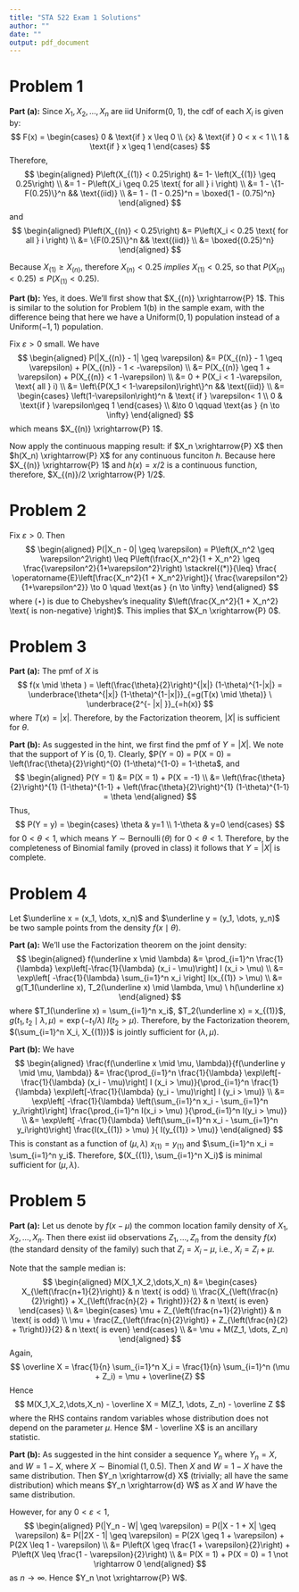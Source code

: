 ```yaml
---
title: "STA 522 Exam 1 Solutions"
author: ""
date: ""
output: pdf_document
---
```


\newcommand{\rs}{X_1,X_2,\dots,X_n}
\newcommand{\on}{\operatorname}
\newcommand{\enter}{\vspace{0.1in}}
\newcommand{\ds}{\displaystyle}
\renewcommand{\bar}{\overline}
\newcommand{\N}{\text{N}}
\renewcommand{\epsilon}{\varepsilon}
\newcommand{\R}{\mathbb{R}}
\newcommand{\Ss}{\mathcal{S}}
\newcommand{\E}{\on{E}}
\newcommand{\var}{\on{Var}}
<!-- \renewcommand{\vec}[1]{{\underaccent{\tilde}{#1}}} -->
\renewcommand{\vec}{\underline}
\newcommand{\asim}{\stackrel{a}{\sim}}
\newcommand{\points}[1]{\hfill \textbf{(#1 pts)}}




# Problem 1

**Part (a):** Since $\rs$ are iid Uniform(0, 1), the cdf of each $X_i$ is given by:
$$
F(x) = \begin{cases}
0 & \text{if } x \leq 0 \\
{x} & \text{if } 0 < x < 1 \\
1 & \text{if } x \geq 1
\end{cases}
$$
Therefore, 
$$
\begin{aligned}
P\left(X_{(1)} < 0.25\right) 
&= 1- \left(X_{(1)} \geq 0.25\right) \\ 
&= 1 - P\left(X_i \geq 0.25 \text{ for all } i \right) \\
&= 1 - \{1-F(0.25)\}^n && \text{(iid)} \\
&= 1 - (1 - 0.25)^n = \boxed{1 - (0.75)^n}
\end{aligned}
$$
and
$$
\begin{aligned}
P\left(X_{(n)} < 0.25\right) 
&= P\left(X_i < 0.25 \text{ for all } i \right) \\
&= \{F(0.25)\}^n && \text{(iid)} \\
&= \boxed{(0.25)^n}
\end{aligned}
$$

Because $X_{(1)} \geq X_{(n)}$, therefore $X_{(n)} < 0.25$ *implies* $X_{(1)} < 0.25$, so that $P(X_{(n)} < 0.25) \leq P(X_{(1)} < 0.25)$.

**Part (b):** Yes, it does. We'll first show that $X_{(n)} \xrightarrow{P} 1$. This is similar to the solution for Problem 1(b) in the sample exam, with the difference being that here we have a Uniform$(0, 1)$ population instead of a Uniform$(-1, 1)$ population.  

Fix $\epsilon > 0$ small. We have
$$
\begin{aligned}
P(|X_{(n)} - 1| \geq \epsilon) &= P(X_{(n)} - 1 \geq \epsilon) + P(X_{(n)} - 1 < -\epsilon) \\
&=  P(X_{(n)} \geq 1 + \epsilon) + P(X_{(n)}  < 1 -\epsilon) \\
&= 0 + P(X_i < 1 -\epsilon, \text{ all } i) \\
&= \left\{P(X_1 < 1-\epsilon)\right\}^n && \text{(iid)} \\
&= \begin{cases}
\left(1-\epsilon\right)^n & \text{ if } \epsilon < 1 \\
0 & \text{if } \epsilon \geq 1
\end{cases} \\
&\to  0 \qquad \text{as } {n \to \infty}
\end{aligned}
$$
which means $X_{(n)} \xrightarrow{P} 1$. 


Now apply the continuous mapping result: if $X_n \xrightarrow{P} X$ then $h(X_n) \xrightarrow{P} X$ for any continuous funciton $h$. Because here $X_{(n)} \xrightarrow{P} 1$ and $h(x) = x/2$ is a continuous function, therefore, $X_{(n)}/2 \xrightarrow{P} 1/2$.


# Problem 2

<!-- **Part (a):**  -->
Fix $\epsilon > 0$. Then
$$
\begin{aligned}
P(|X_n - 0| \geq \epsilon) 
= P\left(X_n^2 \geq \epsilon^2\right) 
\leq P\left(\frac{X_n^2}{1 + X_n^2} \geq \frac{\epsilon^2}{1+\epsilon^2}\right)  
\stackrel{(*)}{\leq}  \frac{ \E\left[\frac{X_n^2}{1 + X_n^2}\right]}{ \frac{\epsilon^2}{1+\epsilon^2}}
\to  0 \quad \text{as } {n \to \infty}
\end{aligned}
$$
where $(\star)$ is due to Chebyshev's inequality $\left(\frac{X_n^2}{1 + X_n^2} \text{ is non-negative} \right)$. This implies that $X_n \xrightarrow{P} 0$.



<!-- **Part (b):** Fix $\epsilon > 0$. Consider an arbitrary $\delta > 0$. As suggested in the hint, there exists $k = k_\delta > 0$ such that $P(|Y| > k) < \delta$. Therefore, -->
<!-- $$ -->
<!-- \begin{aligned} -->
<!-- P(|X_n Y - XY| \geq \epsilon)  -->
<!-- &= P(|X_n - X| \ |Y| \geq \epsilon) \\  -->
<!-- &= P(|X_n - X| \ |Y| \geq \epsilon, |Y| > k) +  P(|X_n - X| \ |Y| \geq \epsilon, |Y| \leq k) \\ -->
<!-- &\leq  P(|Y| > k) + P(|X_n - X| \ k \geq \epsilon) \\ -->
<!-- &< \delta + P(|X_n - X| \geq \epsilon/k) && \left(\text{since } P(|Y| > k) < \delta\right) \\ -->
<!-- & \xrightarrow{n \ \to \ \infty}  \delta + 0  = \delta && (X_n \xrightarrow{P} X) \\ -->
<!-- & \xrightarrow{\delta \ \to \ 0} 0. && (\delta \text{ is arbitrary}) -->
<!-- \end{aligned} -->
<!-- $$ -->
<!-- This proves that $X_n Y \xrightarrow{P} XY$. -->



# Problem 3

<!-- **Part (a):** \underline{Sufficiency:} There is only one random observation $X$  which constitutes the entire sample. Therefore, $X$ is trivially sufficient. -->


<!-- \underline{Completeness:} consider -->
<!-- $$ -->
<!-- \begin{aligned} -->
<!-- \E_\theta(X) &= (-1) \ P_\theta(X = -1) + (0) \ P_\theta(X = 0) + (1) \ P_\theta(X = 1) \\ -->
<!-- &= (-1) \left(\frac{\theta}{2}\right)^{1} (1-\theta)^{1-1} + (1) \left(\frac{\theta}{2}\right)^{1} (1-\theta)^{1-1} = 0 \quad  \text{ for all } \theta \\ -->
<!-- \end{aligned} -->
<!-- $$ -->
<!-- Thus the function $g(X) = X$ is such that $E_\theta[g(X)] = 0$ for all $\theta$, but $P_\theta(g(X) = 0) = P_\theta(X = 0) = \left(\frac{\theta}{2}\right)^{0} (1-\theta)^{1-0} = 1-\theta \neq 1$ for any $0 < \theta < 1$. Hence $X$ is NOT complete. -->

<!-- \vspace{0.2in} -->

**Part (a):**  \underline{Sufficiency:} The pmf of $X$ is
$$
f(x \mid \theta ) = \left(\frac{\theta}{2}\right)^{|x|} (1-\theta)^{1-|x|} = \underbrace{\theta^{|x|} (1-\theta)^{1-|x|}}_{=g(T(x) \mid \theta)} \ \underbrace{2^{- |x| }}_{=h(x)}
$$
where $T(x) = |x|$. Therefore, by the Factorization theorem, $|X|$ is sufficient for $\theta$.



**Part (b):**  \underline{Completeness:} As suggested in the hint, we first find the pmf of $Y = |X|$. We note that the support of $Y$ is $\{0, 1\}$. Clearly, $P(Y = 0) = P(X = 0) = \left(\frac{\theta}{2}\right)^{0} (1-\theta)^{1-0} = 1-\theta$, and 
$$
\begin{aligned}
P(Y = 1) &= P(X = 1) + P(X = -1) \\
&= \left(\frac{\theta}{2}\right)^{1} (1-\theta)^{1-1} + \left(\frac{\theta}{2}\right)^{1} (1-\theta)^{1-1} = \theta
\end{aligned}
$$
Thus, 
$$
P(Y = y) = \begin{cases}
\theta & y=1 \\
1-\theta & y=0
\end{cases}
$$
for $0 < \theta < 1$, which means $Y \sim \on{Bernoulli}(\theta)$ for $0 < \theta < 1$. Therefore, by the completeness of Binomial family (proved in class) it follows that $Y = |X|$ is complete.
 

# Problem 4

Let $\vec x = (x_1, \dots, x_n)$ and $\vec y = (y_1, \dots, y_n)$ be two sample points from the density $f(x \mid \theta)$.

<!-- **Part(a):** We have -->
<!-- $$ -->
<!-- \begin{aligned} -->
<!-- \frac{f(\vec x \mid \theta)}{f(\vec y \mid \theta)} -->
<!-- &= \frac{\prod_{i=1}^n \frac{\gamma}{\theta} \ x_i^{\gamma-1} e^{-x_i^\gamma/\theta}}{\prod_{i=1}^n \frac{\gamma}{\theta} \ y_i^{\gamma-1} e^{-y_i^\gamma/\theta}} = \frac{\prod_{i=1}^n x_i^{\gamma-1} }{\prod_{i=1}^n y_i^{\gamma-1}} \ \exp\left[ -\frac{1}{\theta} \left(\sum_{i=1}^n x_i^{\gamma} - \sum_{i=1}^n y_i^{\gamma}\right)\right] -->
<!-- \end{aligned} -->
<!-- $$ -->
<!-- This is constant as a function of $\theta$ \underline{if and only if} $\sum_{i=1}^n x_i^{\gamma} = \sum_{i=1}^n y_i^{\gamma}$. Therefore, $\sum_{i=1}^n X_i^{\gamma}$ is minimal sufficient for $\theta$. -->

**Part (a):** \underline{Sufficiency:} We'll use the Factorization theorem on the joint density:
$$
\begin{aligned}
f(\vec x \mid \lambda) &= \prod_{i=1}^n \frac{1}{\lambda} \exp\left[-\frac{1}{\lambda} (x_i - \mu)\right] I (x_i > \mu) \\
&= \exp\left[ -\frac{1}{\lambda} \sum_{i=1}^n x_i \right] I(x_{(1)} > \mu) \\ 
&= g(T_1(\vec x), T_2(\vec x) \mid \lambda, \mu) \ h(\vec x)
\end{aligned}
$$
where $T_1(\vec x) = \sum_{i=1}^n x_i$, $T_2(\vec x) = x_{(1)}$, $g(t_1, t_2 \mid \lambda, \mu) = \exp(-t_1/\lambda) \ I(t_2 > \mu)$. Therefore, by the Factorization theorem, $(\sum_{i=1}^n X_i, X_{(1)})$ is jointly sufficient for $(\lambda, \mu)$. 

**Part (b):** \underline{Minimal Sufficiency:} We have 
$$
\begin{aligned}
\frac{f(\vec x \mid \mu, \lambda)}{f(\vec y \mid \mu, \lambda)}
&= \frac{\prod_{i=1}^n \frac{1}{\lambda} \exp\left[-\frac{1}{\lambda} (x_i - \mu)\right] I (x_i > \mu)}{\prod_{i=1}^n \frac{1}{\lambda} \exp\left[-\frac{1}{\lambda} (y_i - \mu)\right] I (y_i > \mu)} \\ 
&= \exp\left[ -\frac{1}{\lambda} \left(\sum_{i=1}^n x_i - \sum_{i=1}^n y_i\right)\right] \frac{\prod_{i=1}^n I(x_i > \mu) }{\prod_{i=1}^n I(y_i > \mu)} \\ 
&= \exp\left[ -\frac{1}{\lambda} \left(\sum_{i=1}^n x_i - \sum_{i=1}^n y_i\right)\right] \frac{I(x_{(1)} > \mu) }{ I(y_{(1)} > \mu)}
\end{aligned}
$$
This is constant as a function of $(\mu, \lambda)$ \underline{if and only if}
$x_{(1)} = y_{(1)}$ and $\sum_{i=1}^n x_i = \sum_{i=1}^n y_i$. Therefore, $(X_{(1)},  \sum_{i=1}^n X_i)$ is minimal sufficient for $(\mu, \lambda)$.

<!-- **Part (c):** We have -->
<!-- $$ -->
<!-- \begin{aligned} -->
<!-- \frac{f(\vec x \mid \theta)}{f(\vec y \mid \theta)} -->
<!-- &= \frac{\prod_{i=1}^n \frac{1}{\theta} I (\theta < x_i < 2 \theta)}{\prod_{i=1}^n \frac{1}{\theta} I (\theta < y_i < 2 \theta)} -->
<!-- = \frac{I (\theta < x_{(1)} < x_{(n)} < 2 \theta)}{I (\theta < x_{(1)} < x_{(n)} < 2 \theta)} = \frac{I (x_{(n)}/2 < \theta < x_{(1)})}{I (y_{(n)}/2 < \theta < y_{(1)})} -->
<!-- \end{aligned} -->
<!-- $$ -->
<!-- This is constant as a function of $\theta$ \underline{if and only if} $x_{(1)} = y_{(1)}$ and $x_{(n)} = y_{(n)}$. Therefore, $(X_{(1)}, X_{(n)})$ is minimal sufficient for $\theta$. -->



# Problem 5

**Part (a):** Let us denote by $f(x - \mu)$ the common location family density of $\rs$. Then there exist iid observations $Z_1, \dots, Z_n$ from the density $f(x)$ (the standard density of the family) such that $Z_i = X_i - \mu$, i.e., $X_i = Z_i + \mu$.

Note that the sample median is: 
$$
\begin{aligned}
M(\rs) &= 
\begin{cases}
X_{\left(\frac{n+1}{2}\right)} & n \text{ is odd} \\
\frac{X_{\left(\frac{n}{2}\right)} + X_{\left(\frac{n}{2} + 1\right)}}{2} & n \text{ is even}
\end{cases} \\
&= \begin{cases}
\mu + Z_{\left(\frac{n+1}{2}\right)} & n \text{ is odd} \\
\mu + \frac{Z_{\left(\frac{n}{2}\right)} + Z_{\left(\frac{n}{2} + 1\right)}}{2} & n \text{ is even}
\end{cases} \\
&= \mu + M(Z_1, \dots, Z_n)
\end{aligned}
$$
Again,
$$
\bar X = \frac{1}{n} \sum_{i=1}^n X_i = \frac{1}{n} \sum_{i=1}^n (\mu + Z_i) = \mu + \bar{Z}
$$
Hence
$$
M(\rs) - \bar X = M(Z_1, \dots, Z_n) - \bar Z
$$
where the RHS contains random variables whose distribution does not depend on the parameter $\mu$. Hence $M - \bar X$ is an ancillary statistic.

<!-- **Part (b):** Note at the outset that conditional on $N = n$, $X \mid N = n \sim \on{Binomial}(n, \theta)$.  -->



<!-- \underline{Minimal Sufficiency:} Let $(x, n)$ and $(y, m)$ be two sample points from the joint pmf of $(X, N)$.  Then -->
<!-- $$ -->
<!-- \begin{aligned} -->
<!-- \frac{P_\theta(X = x, N = n)}{P_\theta(X = y, N = m)} -->
<!-- &= \frac{P_\theta(X = x \mid N = n) \ P(N = n)}{P_\theta(X = y \mid N = m) \ P(N = m)} =  -->
<!-- \frac{\binom{n}{x} \theta^x (1-\theta)^{n-x} \ p_n}{\binom{m}{y} \theta^y (1-\theta)^{m-y} \ p_m} -->
<!-- = \frac{\binom{n}{x} p_n}{\binom{m}{y} p_m} \ \theta^{x-y} (1-\theta)^{(n-x)-(m-y)} -->
<!-- \end{aligned} -->
<!-- $$ -->
<!-- This is constant as a function in $\theta$ \underline{if and only if} $x = y$ and $n-x = m - y$, i.e., $x = y$ and $n = m$. Hence $(X, N)$ is minimal sufficient for $\theta$. -->

<!-- \underline{N is ancillary:} Clearly, the pmf of $N$ is $P(N = n) = p_n$ which is free of $\theta$. Hence $N$ is ancillary.  -->



<!-- # Problem 6 -->

<!-- **Part (a):** The derivation is essentially similar to that for a binomial distribution, which has been derived in class. -->

<!-- \underline{Sufficiency:} The joint pmf of $X_1, \dots, X_n$ is  -->
<!-- $$ -->
<!-- f(\vec x \mid \lambda) = \prod_{i=1}^n e^{-\lambda} \frac{\lambda^{x_i}}{x_i!} = \underbrace{e^{-n\lambda} \lambda^{\sum_{i=1}x_i}}_{=g(T(\vec x \mid \lambda))} \underbrace{ \prod_{i=1}^n \frac{1}{x_i!}}_{=h(\vec x)} -->
<!-- $$ -->
<!-- where $T(\vec x) = \sum_{i=1}^n x_i$. Therefore, by the factorization theorem, $\sum_{i=1}^n X_i$ is sufficient for $\lambda$. -->


<!-- \underline{Completeness:}  First obtain the pmf of $Y = \sum_{i=1}^n X_i$. The mgf of each $X_i$ is $M(t) = e^{\lambda (e^t-1)}$. The mgf of $Y = \sum_{i=1}^n X_i$ is -->
<!-- $$ -->
<!-- M_Y(t) = \E\left(e^{tY}\right) = \E\left(e^{t\sum_{i=1}^n X_i}\right) \overset{\on{iid}}{=} \left[\E(e^{tX_1})\right]^n = M(t)^n = e^{n\lambda (e^t  -1)} -->
<!-- $$ -->
<!-- which is the mgf of $\on{Poisson}(n\lambda)$. Therefore, by the uniqueness of mgf, $\sum_{i=1}^n X_i \sim \on{Poisson}(n\lambda)$. -->


<!-- Consider any function  $g(y)$ of $y = \sum_{i=1}^n$. Then -->
<!-- $$ -->
<!-- \E_\lambda(g(Y)) = \sum_{y=0}^\infty g(y) \ P_\lambda(Y = y) = \sum_{y=0}^\infty g(y)\  \ \underbrace{e^{-n\lambda} \frac{(n\lambda)^y}{y!}}_{>0, \text{ for all } \lambda>0} -->
<!-- $$ -->
<!-- Therefore $E_\lambda (g(Y)) = 0$ for all $\lambda > 0$ means $g(y) = 0$ for $y = 0, 1, \dots$, i.e., $P_\lambda(g(Y) = 0) = 1$. This means that $Y$ is complete. -->


**Part (b):** As suggested in the hint consider a sequence $Y_n$ where $Y_n = X$, and $W = 1-X$, where $X \sim \on{Binomial}(1, 0.5)$. Then $X$ and $W = 1-X$ have the same distribution. Then $Y_n \xrightarrow{d} X$ (trivially; all have the same distribution) which means $Y_n \xrightarrow{d} W$ as $X$ and $W$ have the same distribution.

However, for any $0 < \epsilon < 1$,
$$
\begin{aligned}
P(|Y_n - W| \geq \epsilon) = P(|X - 1 + X| \geq \epsilon) 
&= P(|2X - 1| \geq \epsilon) = P(2X \geq 1 + \epsilon) + P(2X \leq 1 - \epsilon) \\
&= P\left(X \geq \frac{1 + \epsilon}{2}\right) + P\left(X \leq \frac{1 - \epsilon}{2}\right) \\
&= P(X = 1) + P(X = 0) = 1 \not \rightarrow 0
\end{aligned}
$$
as $n \to \infty$. Hence $Y_n \not \xrightarrow{P} W$.




